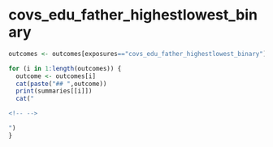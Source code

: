 
# covs_edu_father_highestlowest_binary
```r
outcomes <- outcomes[exposures=="covs_edu_father_highestlowest_binary"]

for (i in 1:length(outcomes)) {
  outcome <- outcomes[i]
  cat(paste("## ",outcome))
  print(summaries[[i]])
  cat("

<!-- -->

")
}

```

